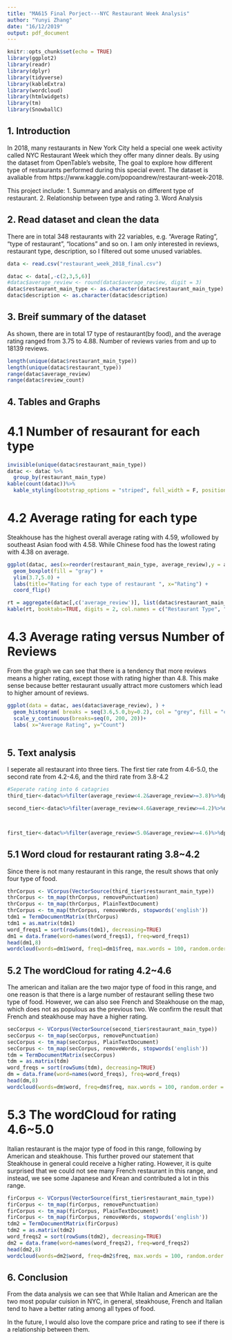 ---
title: "MA615 Final Porject---NYC Restaurant Week Analysis"
author: "Yunyi Zhang"
date: "16/12/2019"
output: pdf_document
---

```{r setup, include=FALSE}
knitr::opts_chunk$set(echo = TRUE)
library(ggplot2)
library(readr)
library(dplyr)
library(tidyverse)
library(kableExtra)
library(wordcloud)
library(htmlwidgets)
library(tm)
library(SnowballC)
```

## 1. Introduction
In 2018, many restaurants in New York City held a special one week activity called NYC Restaurant Week which they offer many dinner deals. By using the dataset from OpenTable's website, The goal to explore how different type of restaurants performed during this special event. The dataset is avaliable from https://www.kaggle.com/popoandrew/restaurant-week-2018.

This project include:
1. Summary and analysis on different type of restaurant.
2. Relationship between type and rating
3. Word Analysis

## 2. Read dataset and clean the data
There are in total 348 restaurants with 22 variables, e.g. "Average Rating", "type of restaurant", "locations" and so on. I am only interested in reviews, restaurant type, description, so I filtered out some unused variables.
```{r, echo = FALSE}
data <- read.csv("restaurant_week_2018_final.csv")

datac <- data[,-c(2,3,5,6)]
#datac$average_review <- round(datac$average_review, digit = 3)
datac$restaurant_main_type <- as.character(datac$restaurant_main_type)
datac$description <- as.character(datac$description)

```

## 3. Breif summary of the dataset
As shown, there are in total 17 type of restaurant(by food), and the average rating ranged from 3.75 to 4.88. Number of reviews varies from and up to 18139 reviews.
```{r, echo = TRUE}
length(unique(datac$restaurant_main_type))
length(unique(datac$restaurant_type))
range(datac$average_review)
range(datac$review_count)
```

## 4. Tables and Graphs
# 4.1 Number of resaurant for each type
```{r, echo=FALSE}
invisible(unique(datac$restaurant_main_type))
datac <- datac %>%
  group_by(restaurant_main_type)
kable(count(datac))%>%
  kable_styling(bootstrap_options = "striped", full_width = F, position = "center")
```

\newpage
# 4.2 Average rating for each type
Steakhouse has the highest overall average rating with 4.59, wfollowed by southeast Asian food with 4.58. While Chinese food has the lowest rating with 4.38 on average.

```{r, echo = FALSE}
ggplot(datac, aes(x=reorder(restaurant_main_type, average_review),y = average_review,group = restaurant_main_type)) +
  geom_boxplot(fill = "gray") +
  ylim(3.7,5.0) +
  labs(title="Rating for each type of restaurant ", x="Rating") +
  coord_flip()

rt = aggregate(datac[,c('average_review')], list(datac$restaurant_main_type), FUN = mean)
kable(rt, booktabs=TRUE, digits = 2, col.names = c("Restaurant Type", "Average Rating"), align = "c")
```

\newpage
# 4.3 Average rating versus Number of Reviews
From the graph we can see that there is a tendency that more reviews means a higher rating, except those with rating higher than 4.8. This make sense because better restaurant usually attract more customers which lead to higher amount of reviews.

```{r, echo = FALSE}
ggplot(data = datac, aes(datac$average_review), ) +
  geom_histogram( breaks = seq(3.6,5.0,by=0.2), col = "grey", fill = "cyan3") +     scale_x_continuous(breaks=seq(3.6, 5.0, 0.2)) +
  scale_y_continuous(breaks=seq(0, 200, 20))+
  labs( x="Average Rating", y="Count") 
  
```

\newpage
## 5. Text analysis
I seperate all restaurant into three tiers. The first tier rate from 4.6-5.0, the second rate from 4.2-4.6, and the third rate from 3.8-4.2
```{r, echo = FALSE}
#Seperate rating into 6 catagries
third_tier<-datac%>%filter(average_review<4.2&average_review>=3.8)%>%dplyr::select(average_review, description, restaurant_main_type)

second_tier<-datac%>%filter(average_review<4.6&average_review>=4.2)%>%dplyr::select(average_review, description, restaurant_main_type)



first_tier<-datac%>%filter(average_review<5.0&average_review>=4.6)%>%dplyr::select(average_review, description, restaurant_main_type)
```

## 5.1 Word cloud for restaurant rating 3.8~4.2
Since there is not many restaurant in this range, the result shows that only four type of food. 
```{r, echo = FALSE, warning = FALSE}
thrCorpus <- VCorpus(VectorSource(third_tier$restaurant_main_type))
thrCorpus <- tm_map(thrCorpus, removePunctuation)
thrCorpus <- tm_map(thrCorpus, PlainTextDocument)
thrCorpus <- tm_map(thrCorpus, removeWords, stopwords('english'))
tdm1 = TermDocumentMatrix(thrCorpus)
tdm1 = as.matrix(tdm1)
word_freqs1 = sort(rowSums(tdm1), decreasing=TRUE)
dm1 = data.frame(word=names(word_freqs1), freq=word_freqs1)
head(dm1,8)
wordcloud(words=dm1$word, freq1=dm1$freq, max.words = 100, random.order = FALSE)#wordcloud(second_tier, max.words = 100, random.order = FALSE)
```

\newpage
## 5.2 The wordCloud for rating 4.2~4.6
The american and italian are the two major type of food in this range, and one reason is that there is a large number of restaurant selling these two type of food. However, we can also see French and Steakhouse on the map, which does not as populous as the previous two. We confirm the result that French and steakhouse may have a higher rating.
```{r, echo = FALSE}
secCorpus <- VCorpus(VectorSource(second_tier$restaurant_main_type))
secCorpus <- tm_map(secCorpus, removePunctuation)
secCorpus <- tm_map(secCorpus, PlainTextDocument)
secCorpus <- tm_map(secCorpus, removeWords, stopwords('english'))
tdm = TermDocumentMatrix(secCorpus)
tdm = as.matrix(tdm)
word_freqs = sort(rowSums(tdm), decreasing=TRUE)
dm = data.frame(word=names(word_freqs), freq=word_freqs)
head(dm,8)
wordcloud(words=dm$word, freq=dm$freq, max.words = 100, random.order = FALSE)#wordcloud(second_tier, max.words = 100, random.order = FALSE)
```

\newpage
# 5.3 The wordCloud for rating 4.6~5.0
Italian restaurant is the major type of food in this range, following by American and steakhouse. This further proved our statement that Steakhouse in general could receive a higher rating. However, it is quite surprised that we could not see many French restaurant in this range, and instead,  we see some Japanese and Krean and contributed a lot in this range.
```{r, echo = FALSE}
firCorpus <- VCorpus(VectorSource(first_tier$restaurant_main_type))
firCorpus <- tm_map(firCorpus, removePunctuation)
firCorpus <- tm_map(firCorpus, PlainTextDocument)
firCorpus <- tm_map(firCorpus, removeWords, stopwords('english'))
tdm2 = TermDocumentMatrix(firCorpus)
tdm2 = as.matrix(tdm2)
word_freqs2 = sort(rowSums(tdm2), decreasing=TRUE)
dm2 = data.frame(word=names(word_freqs2), freq=word_freqs2)
head(dm2,8)
wordcloud(words=dm2$word, freq=dm2$freq, max.words = 100, random.order = FALSE)#wordcloud(second_tier, max.words = 100, random.order = FALSE)
```

## 6. Conclusion
From the data analysis we can see that While Italian and American are the two most popular cuision in NYC, in general, steakhouse, French and Italian tend to have a better rating among all types of food. 

In the future, I would also love the compare price and rating to see if there is a relationship between them.


